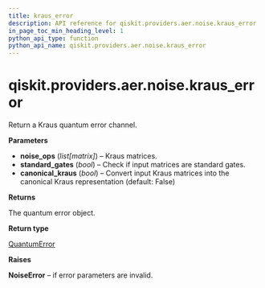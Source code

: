 ```yaml
---
title: kraus_error
description: API reference for qiskit.providers.aer.noise.kraus_error
in_page_toc_min_heading_level: 1
python_api_type: function
python_api_name: qiskit.providers.aer.noise.kraus_error
---
```


<span id="qiskit-providers-aer-noise-kraus-error" />

# qiskit.providers.aer.noise.kraus\_error

<Function id="qiskit.providers.aer.noise.kraus_error" isDedicatedPage={true} github="https://github.com/qiskit/qiskit-aer/tree/stable/0.8/qiskit/providers/aer/noise/errors/standard_errors.py" signature="kraus_error(noise_ops, standard_gates=True, canonical_kraus=False)">
  Return a Kraus quantum error channel.

  **Parameters**

  *   **noise\_ops** (*list\[matrix]*) – Kraus matrices.
  *   **standard\_gates** (*bool*) – Check if input matrices are standard gates.
  *   **canonical\_kraus** (*bool*) – Convert input Kraus matrices into the canonical Kraus representation (default: False)

  **Returns**

  The quantum error object.

  **Return type**

  [QuantumError](qiskit.providers.aer.noise.QuantumError "qiskit.providers.aer.noise.QuantumError")

  **Raises**

  **NoiseError** – if error parameters are invalid.
</Function>

